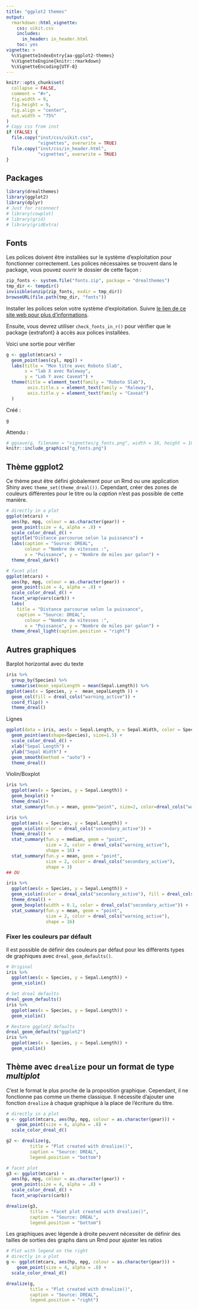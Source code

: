 ```yaml
---
title: "ggplot2 themes"
output:
  rmarkdown::html_vignette:
    css: uikit.css
    includes: 
      in_header: in_header.html
    toc: yes
vignette: >
  %\VignetteIndexEntry{aa-ggplot2-themes} 
  %\VignetteEngine{knitr::rmarkdown}
  %\VignetteEncoding{UTF-8}
---
```


```r
knitr::opts_chunk$set(
  collapse = FALSE,
  comment = "#>",
  fig.width = 9,
  fig.height = 9,
  fig.align = "center",
  out.width = "75%"
)
# Copy css from inst
if (FALSE) {
  file.copy("inst/css/uikit.css",
            "vignettes", overwrite = TRUE)
  file.copy("inst/css/in_header.html",
            "vignettes", overwrite = TRUE)
}
```

## Packages
```r
library(drealthemes)
library(ggplot2)
library(dplyr)
# Just for rsconnect
# library(cowplot)
# library(grid)
# library(gridExtra)
```

## Fonts

Les polices doivent être installées sur le système d'exploitation pour fonctionner correctement.
Les polices nécessaires se trouvent dans le package, vous pouvez ouvrir le dossier de cette façon :  
```r
zip_fonts <- system.file("fonts.zip", package = "drealthemes")
tmp_dir <- tempdir()
invisible(unzip(zip_fonts, exdir = tmp_dir))
browseURL(file.path(tmp_dir, "fonts"))
```

Installer les polices selon votre système d'exploitation. Suivre [le lien de ce site web pour plus d'informations](https://www.howtogeek.com/192980/how-to-install-remove-and-manage-fonts-on-windows-mac-and-linux/).  

Ensuite, vous devrez utiliser `check_fonts_in_r()` pour vérifier que le package {extrafont} à accès aux polices installées.

Voici une sortie pour vérifier
```r
g <- ggplot(mtcars) +
  geom_point(aes(cyl, mpg)) +
  labs(title = "Mon titre avec Roboto Slab",
       x = "lab X avec Raleway",
       y = "Lab Y avec Caveat") +
  theme(title = element_text(family = "Roboto Slab"),
        axis.title.x = element_text(family = "Raleway"),
        axis.title.y = element_text(family = "Caveat")
  )
```
Créé :
```r
g
```
Attendu :
```r
# ggsave(g, filename = "vignettes/g_fonts.png", width = 10, height = 10)
knitr::include_graphics("g_fonts.png")
```

<!--
# *On peut supposer que pour un serveur GNU/Linux, il est possible de copier les fonts dans le bon dossier*
# A condition d'être logué en root pour que tout le monde y ait accès
# Dossier des polices disponibles
# system.file("fonts", package = "drealthemes")
# Dossier où sauver les polices
# extrafont:::ttf_find_default_path()
# Il faut parfois ensuite charger les polices (commande dans un terminal)
# fc-cache
-->

## Thème ggplot2

Ce thème peut être défini globalement pour un Rmd ou une application Shiny avec `theme_set(theme_dreal())`. Cependant, créer des zones de couleurs différentes pour le titre ou la _caption_ n'est pas possible de cette manière.

```r
# directly in a plot
ggplot(mtcars) +
  aes(hp, mpg, colour = as.character(gear)) +
  geom_point(size = 4, alpha = .8) +
  scale_color_dreal_d() +
  ggtitle("Distance parcourue selon la puissance") +
  labs(caption = "Source: DREAL",
       colour = "Nombre de vitesses :",
       x = "Puissance", y = "Nombre de miles par galon") +
  theme_dreal_dark()

# facet plot
ggplot(mtcars) +
  aes(hp, mpg, colour = as.character(gear)) +
  geom_point(size = 4, alpha = .8) +
  scale_color_dreal_d() +
  facet_wrap(vars(carb)) +
  labs(
    title = "Distance parcourue selon la puissance",
    caption = "Source: DREAL",
       colour = "Nombre de vitesses :",
       x = "Puissance", y = "Nombre de miles par galon") +
  theme_dreal_light(caption.position = "right")
```

## Autres graphiques

Barplot horizontal avec du texte
```r


iris %>% 
  group_by(Species) %>% 
  summarise(mean_sepalLength = mean(Sepal.Length)) %>% 
ggplot(aes(x = Species, y =  mean_sepalLength )) +
  geom_col(fill = dreal_cols("warning_active")) +
  coord_flip() +
  theme_dreal()
```

Lignes
```r
ggplot(data = iris, aes(x = Sepal.Length, y = Sepal.Width, color = Species)) + 
  geom_point(aes(shape=Species), size=1.5) +
  scale_color_dreal_d() +
  xlab("Sepal Length") +
  ylab("Sepal Width") +
  geom_smooth(method = "auto") +
  theme_dreal()
```


Violin/Boxplot

```r
iris %>% 
  ggplot(aes(x = Species, y = Sepal.Length)) +
  geom_boxplot() +
  theme_dreal()+
  stat_summary(fun.y = mean, geom="point", size=2, color=dreal_cols("warning_active"), shape = 16)

iris %>%
  ggplot(aes(x = Species, y = Sepal.Length)) +
  geom_violin(color = dreal_cols("secondary_active")) +
  theme_dreal() +
  stat_summary(fun.y = median, geom = "point",
               size = 2, color = dreal_cols("warning_active"),
               shape = 16) +
  stat_summary(fun.y = mean, geom = "point",
               size = 2, color = dreal_cols("secondary_active"),
               shape = 3)
## OU

iris %>%
  ggplot(aes(x = Species, y = Sepal.Length)) +
  geom_violin(color = dreal_cols("secondary_active"), fill = dreal_cols("secondary_light")) +
  theme_dreal() +
  geom_boxplot(width = 0.1, color = dreal_cols("secondary_active")) +
  stat_summary(fun.y = mean, geom = "point",
               size = 2, color = dreal_cols("warning_active"),
               shape = 16)

```

### Fixer les couleurs par défault
Il est possible de définir des couleurs par défaut pour les différents types de graphiques avec `dreal_geom_defaults()`.

```r
# Original
iris %>% 
  ggplot(aes(x = Species, y = Sepal.Length)) +
  geom_violin()

# Set dreal defaults
dreal_geom_defaults()
iris %>% 
  ggplot(aes(x = Species, y = Sepal.Length)) +
  geom_violin()

# Restore ggplot2 defaults
dreal_geom_defaults("ggplot2")
iris %>% 
  ggplot(aes(x = Species, y = Sepal.Length)) +
  geom_violin()
```




## Thème avec `drealize` pour un format de type _multiplot_

C'est le format le plus proche de la proposition graphique. Cependant, il ne fonctionne pas comme un theme classique. Il nécessite d'ajouter une fonction `drealize` à chaque graphique à la place de l'écriture du titre.

```r
# directly in a plot
g <- ggplot(mtcars, aes(hp, mpg, colour = as.character(gear))) +
    geom_point(size = 4, alpha = .8) +
  scale_color_dreal_d()

g2 <- drealize(g, 
         title = "Plot created with drealize()",
         caption = "Source: DREAL",
         legend.position = "bottom")

# facet plot
g3 <- ggplot(mtcars) +
  aes(hp, mpg, colour = as.character(gear)) +
  geom_point(size = 4, alpha = .8) +
  scale_color_dreal_d() +
  facet_wrap(vars(carb))

drealize(g3, 
         title = "Facet plot created with drealize()",
         caption = "Source: DREAL",
         legend.position = "bottom")

```

Les graphiques avec légende à droite peuvent nécessiter de définir des tailles de sorties des graphs dans un Rmd pour ajuster les ratios

```r
# Plot with legend on the right
# directly in a plot
g <- ggplot(mtcars, aes(hp, mpg, colour = as.character(gear))) +
    geom_point(size = 4, alpha = .8) +
  scale_color_dreal_d()

drealize(g, 
         title = "Plot created with drealize()",
         caption = "Source: DREAL",
         legend.position = "right")
```
